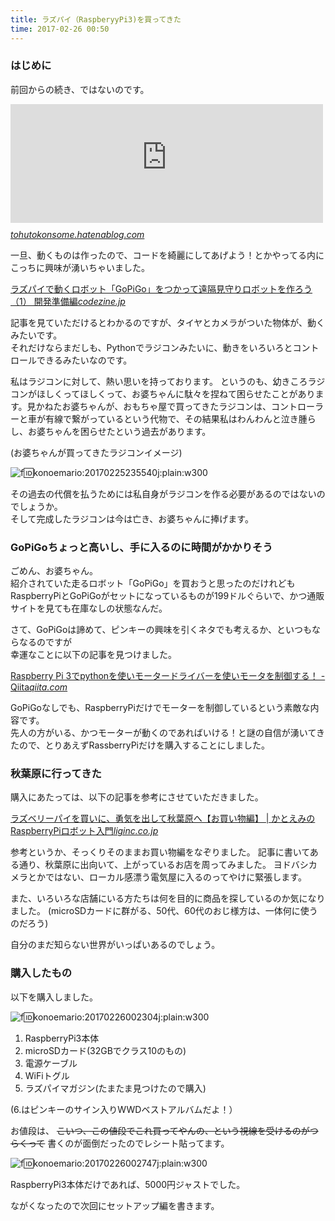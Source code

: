 ```yaml
---
title: ラズパイ（RaspberyyPi3)を買ってきた
time: 2017-02-26 00:50
---
```


### はじめに

前回からの続き、ではないのです。

<iframe src="http://tohutokonsome.hatenablog.com/embed/2017/02/23/221944" title="アイドルとのチェキ画像から親密度を図る(2) - 豆腐とコンソメ" class="embed-card embed-blogcard" scrolling="no" frameborder="0" style="display: block; width: 100%; height: 190px; max-width: 500px; margin: 10px 0px;"></iframe><cite class="hatena-citation"><a href="http://tohutokonsome.hatenablog.com/entry/2017/02/23/221944">tohutokonsome.hatenablog.com</a></cite>

一旦、動くものは作ったので、コードを綺麗にしてあげよう！とかやってる内に  
こっちに興味が湧いちゃいました。

[ラズパイで動くロボット「GoPiGo」をつかって遠隔見守りロボットを作ろう（1） 開発準備編](https://codezine.jp/article/detail/9829)<cite class="hatena-citation"><a href="https://codezine.jp/article/detail/9829">codezine.jp</a></cite>

記事を見ていただけるとわかるのですが、タイヤとカメラがついた物体が、動くみたいです。  
それだけならまだしも、Pythonでラジコンみたいに、動きをいろいろとコントロールできるみたいなのです。

私はラジコンに対して、熱い思いを持っております。 というのも、幼きころラジコンがほしくってほしくって、お婆ちゃんに駄々を捏ねて困らせたことがあります。見かねたお婆ちゃんが、おもちゃ屋で買ってきたラジコンは、コントローラーと車が有線で繋がっているという代物で、その結果私はわんわんと泣き腫らし、お婆ちゃんを困らせたという過去があります。

(お婆ちゃんが買ってきたラジコンイメージ)

![f:id:konoemario:20170225235540j:plain:w300](https://cdn-ak.f.st-hatena.com/images/fotolife/k/konoemario/20170225/20170225235540.jpg "f:id:konoemario:20170225235540j:plain:w300")

その過去の代償を払うためには私自身がラジコンを作る必要があるのではないのでしょうか。  
そして完成したラジコンは今は亡き、お婆ちゃんに捧げます。

### GoPiGoちょっと高いし、手に入るのに時間がかかりそう

ごめん、お婆ちゃん。  
紹介されていた走るロボット「GoPiGo」を買おうと思ったのだけれどもRaspberryPiとGoPiGoがセットになっているものが199ドルぐらいで、かつ通販サイトを見ても在庫なしの状態なんだ。

さて、GoPiGoは諦めて、ピンキーの興味を引くネタでも考えるか、といつもならなるのですが  
幸運なことに以下の記事を見つけました。

[Raspberry Pi 3でpythonを使いモータードライバーを使いモータを制御する！ - Qiita](http://qiita.com/RyosukeKamei/items/147de58738084826f749)<cite class="hatena-citation"><a href="http://qiita.com/RyosukeKamei/items/147de58738084826f749">qiita.com</a></cite>

GoPiGoなしでも、RaspberryPiだけでモーターを制御しているという素敵な内容です。   
先人の方がいる、かつモーターが動くのであればいける！と謎の自信が湧いてきたので、とりあえずRassberryPiだけを購入することにしました。

### 秋葉原に行ってきた

購入にあたっては、以下の記事を参考にさせていただきました。

[ラズベリーパイを買いに、勇気を出して秋葉原へ【お買い物編】 | かとえみのRaspberryPiロボット入門](https://liginc.co.jp/250796)<cite class="hatena-citation"><a href="https://liginc.co.jp/250796">liginc.co.jp</a></cite>

参考というか、そっくりそのままお買い物編をなぞりました。 記事に書いてある通り、秋葉原に出向いて、上がっているお店を周ってみました。 ヨドバシカメラとかではない、ローカル感漂う電気屋に入るのってやけに緊張します。

また、いろいろな店舗にいる方たちは何を目的に商品を探しているのか気になりました。 (microSDカードに群がる、50代、60代のおじ様方は、一体何に使うのだろう)

自分のまだ知らない世界がいっぱいあるのでしょう。

### 購入したもの

以下を購入しました。

![f:id:konoemario:20170226002304j:plain:w300](https://cdn-ak.f.st-hatena.com/images/fotolife/k/konoemario/20170226/20170226002304.jpg "f:id:konoemario:20170226002304j:plain:w300")

1. RaspberryPi3本体
2. microSDカード(32GBでクラス10のもの)
3. 電源ケーブル
4. WiFiトグル
5. ラズパイマガジン(たまたま見つけたので購入)

(6.はピンキーのサイン入りWWDベストアルバムだよ！）

お値段は、 ~~こいつ、この値段でこれ買ってやんの、という視線を受けるのがつらくって~~ 書くのが面倒だったのでレシート貼ってます。

![f:id:konoemario:20170226002747j:plain:w300](https://cdn-ak.f.st-hatena.com/images/fotolife/k/konoemario/20170226/20170226002747.jpg "f:id:konoemario:20170226002747j:plain:w300")

RaspberryPi3本体だけであれば、5000円ジャストでした。

ながくなったので次回にセットアップ編を書きます。
